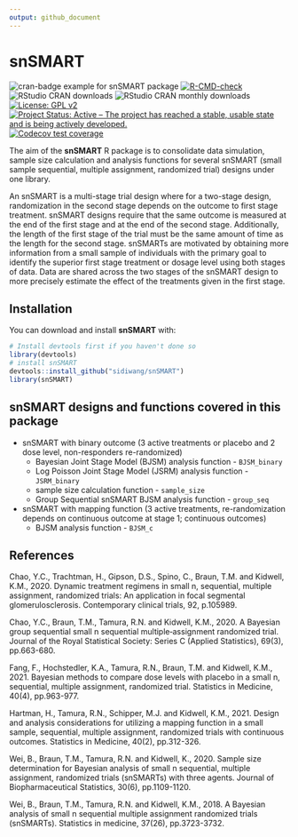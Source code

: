 ```yaml
---
output: github_document
---
```


# snSMART
<!-- badges: start -->
![cran-badge example for snSMART package](http://www.r-pkg.org/badges/version/snSMART)
[![R-CMD-check](https://github.com/sidiwang/snSMART/actions/workflows/R-CMD-check.yaml/badge.svg)](https://github.com/sidiwang/snSMART/actions/workflows/R-CMD-check.yaml)
![RStudio CRAN downloads](http://cranlogs.r-pkg.org/badges/grand-total/snSMART)
![RStudio CRAN monthly downloads](http://cranlogs.r-pkg.org/badges/snSMART)
[![License: GPL v2](https://img.shields.io/badge/License-GPL_v2-blue.svg)](https://www.gnu.org/licenses/old-licenses/gpl-2.0.en.html)
[![Project Status: Active – The project has reached a stable, usable state and is being actively developed.](https://www.repostatus.org/badges/latest/active.svg)](https://www.repostatus.org/)
[![Codecov test coverage](https://codecov.io/gh/sidiwang/snSMART/branch/main/graph/badge.svg)](https://app.codecov.io/gh/sidiwang/snSMART?branch=main)
<!-- badges: end -->


The aim of the **snSMART** R package is to consolidate data simulation, sample size calculation and analysis functions for several snSMART (small sample sequential, multiple assignment, randomized trial) designs under one library.

An snSMART is a multi-stage trial design where for a two-stage design, randomization  in  the  second  stage  depends  on  the  outcome  to  first  stage  treatment. snSMART  designs  require  that  the  same  outcome  is measured at the end of the first stage and at the end of the second stage. Additionally, the length of the first stage of the trial must be the same amount of time as the length for the second stage. snSMARTs are motivated by obtaining more information from a small sample of individuals with the primary goal to identify the superior first stage treatment or dosage level using both stages of data.  Data are shared across the two stages of the snSMART design to more precisely estimate the effect of the treatments given in the first stage.

## Installation

You can download and install **snSMART** with:

```r
# Install devtools first if you haven't done so
library(devtools)
# install snSMART
devtools::install_github("sidiwang/snSMART")
library(snSMART)
```


## snSMART designs and functions covered in this package

* snSMART with binary outcome (3 active treatments or placebo and 2 dose level, non-responders re-randomized)
  +   Bayesian Joint Stage Model (BJSM) analysis function - `BJSM_binary`
  +   Log Poisson Joint Stage Model (JSRM) analysis function - `JSRM_binary`
  +   sample size calculation function - `sample_size`
  +   Group Sequential snSMART BJSM analysis function - `group_seq`
* snSMART with mapping function (3 active treatments, re-randomization depends on continuous outcome at stage 1; continuous outcomes)
  +   BJSM analysis function - `BJSM_c`
  
## References

Chao, Y.C., Trachtman, H., Gipson, D.S., Spino, C., Braun, T.M. and Kidwell, K.M., 2020. Dynamic treatment regimens in small n, sequential, multiple assignment, randomized trials: An application in focal segmental glomerulosclerosis. Contemporary clinical trials, 92, p.105989.

Chao, Y.C., Braun, T.M., Tamura, R.N. and Kidwell, K.M., 2020. A Bayesian group sequential small n sequential multiple‐assignment randomized trial. Journal of the Royal Statistical Society: Series C (Applied Statistics), 69(3), pp.663-680.

Fang, F., Hochstedler, K.A., Tamura, R.N., Braun, T.M. and Kidwell, K.M., 2021. Bayesian methods to compare dose levels with placebo in a small n, sequential, multiple assignment, randomized trial. Statistics in Medicine, 40(4), pp.963-977.

Hartman, H., Tamura, R.N., Schipper, M.J. and Kidwell, K.M., 2021. Design and analysis considerations for utilizing a mapping function in a small sample, sequential, multiple assignment, randomized trials with continuous outcomes. Statistics in Medicine, 40(2), pp.312-326.

Wei, B., Braun, T.M., Tamura, R.N. and Kidwell, K., 2020. Sample size determination for Bayesian analysis of small n sequential, multiple assignment, randomized trials (snSMARTs) with three agents. Journal of Biopharmaceutical Statistics, 30(6), pp.1109-1120.

Wei, B., Braun, T.M., Tamura, R.N. and Kidwell, K.M., 2018. A Bayesian analysis of small n sequential multiple assignment randomized trials (snSMARTs). Statistics in medicine, 37(26), pp.3723-3732.
